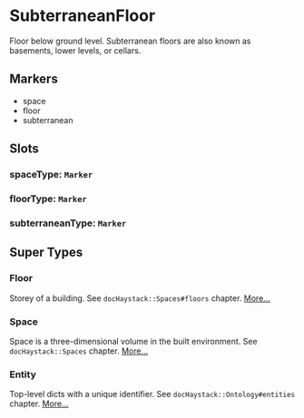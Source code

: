 # SubterraneanFloor
Floor below ground level.  Subterranean floors are also known as
basements, lower levels, or cellars.
## Markers
- space
- floor
- subterranean

## Slots

### spaceType: `Marker`

### floorType: `Marker`

### subterraneanType: `Marker`


## Super Types
### Floor
Storey of a building.  See `docHaystack::Spaces#floors` chapter. 
[More...](./Floor)

### Space
Space is a three-dimensional volume in the built environment.
See `docHaystack::Spaces` chapter. 
[More...](./Space)

### Entity
Top-level dicts with a unique identifier.
See `docHaystack::Ontology#entities` chapter. 
[More...](./Entity)


